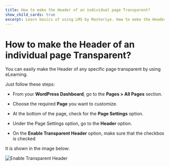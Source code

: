 ---
title: How to make the Header of an individual page Transparent?
show_child_cards: true
excerpt: Learn basics of using LMS by Masteriyo. How to make the Header of an individual page Transparent.
---

# How to make the Header of an individual page Transparent?

You can easily make the Header of any specific page transparent by using eLearning.

Just follow these steps:

- From your **WordPress Dashboard**, go to the **Pages > All Pages** section.

- Choose the required **Page** you want to customize.

- At the bottom of the page, check for the **Page Settings** option.

- Under the Page Settings option, go to the **Header** option.

- On the **Enable Transparent Header** option, make sure that the checkbox is checked

It is shown in the image below:

![Enable Transparent Header](https://user-images.githubusercontent.com/109593521/183598752-bd8b8635-5243-418b-9af0-eed413263688.png)

